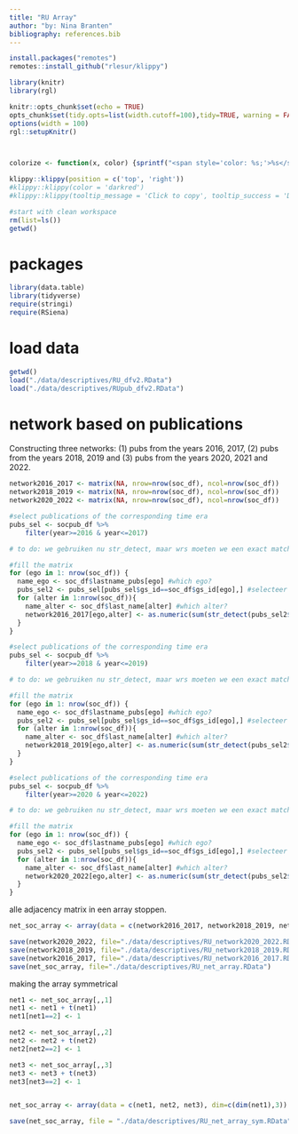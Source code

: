 ```yaml
---
title: "RU Array"
author: "by: Nina Branten"
bibliography: references.bib
---
```




```r
install.packages("remotes")
remotes::install_github("rlesur/klippy")
``` 

```r
library(knitr)
library(rgl)

knitr::opts_chunk$set(echo = TRUE)
opts_chunk$set(tidy.opts=list(width.cutoff=100),tidy=TRUE, warning = FALSE, message = FALSE,comment = "#>", cache=TRUE, class.source=c("test"), class.output=c("test2"))
options(width = 100)
rgl::setupKnitr()



colorize <- function(x, color) {sprintf("<span style='color: %s;'>%s</span>", color, x) }

```

```r
klippy::klippy(position = c('top', 'right'))
#klippy::klippy(color = 'darkred')
#klippy::klippy(tooltip_message = 'Click to copy', tooltip_success = 'Done')
```

```r
#start with clean workspace 
rm(list=ls())
getwd()
```

# packages

```r
library(data.table) 
library(tidyverse) 
require(stringi)
require(RSiena)

```

# load data

```r
getwd()
load("./data/descriptives/RU_dfv2.RData")
load("./data/descriptives/RUpub_dfv2.RData")
```

# network based on publications

Constructing three networks: (1) pubs from the years 2016, 2017, (2) pubs from the years 2018, 2019 and (3) pubs from the years 2020, 2021 and 2022.

```r
network2016_2017 <- matrix(NA, nrow=nrow(soc_df), ncol=nrow(soc_df))
network2018_2019 <- matrix(NA, nrow=nrow(soc_df), ncol=nrow(soc_df))
network2020_2022 <- matrix(NA, nrow=nrow(soc_df), ncol=nrow(soc_df))
```

```r
#select publications of the corresponding time era
pubs_sel <- socpub_df %>%
    filter(year>=2016 & year<=2017)

# to do: we gebruiken nu str_detect, maar wrs moeten we een exact match gebruiken. 

#fill the matrix
for (ego in 1: nrow(soc_df)) {
  name_ego <- soc_df$lastname_pubs[ego] #which ego? 
  pubs_sel2 <- pubs_sel[pubs_sel$gs_id==soc_df$gs_id[ego],] #selecteer de publicaties van ego
  for (alter in 1:nrow(soc_df)){
    name_alter <- soc_df$last_name[alter] #which alter? 
    network2016_2017[ego,alter] <- as.numeric(sum(str_detect(pubs_sel2$author, name_alter)) > 1)  #did alter publish with ego
  }
}
```

```r
#select publications of the corresponding time era
pubs_sel <- socpub_df %>%
    filter(year>=2018 & year<=2019)

# to do: we gebruiken nu str_detect, maar wrs moeten we een exact match gebruiken. 

#fill the matrix
for (ego in 1: nrow(soc_df)) {
  name_ego <- soc_df$lastname_pubs[ego] #which ego? 
  pubs_sel2 <- pubs_sel[pubs_sel$gs_id==soc_df$gs_id[ego],] #selecteer de publicaties van ego
  for (alter in 1:nrow(soc_df)){
    name_alter <- soc_df$last_name[alter] #which alter? 
    network2018_2019[ego,alter] <- as.numeric(sum(str_detect(pubs_sel2$author, name_alter)) > 1)  #did alter publish with ego
  }
}
```

```r
#select publications of the corresponding time era
pubs_sel <- socpub_df %>%
    filter(year>=2020 & year<=2022)

# to do: we gebruiken nu str_detect, maar wrs moeten we een exact match gebruiken. 

#fill the matrix
for (ego in 1: nrow(soc_df)) {
  name_ego <- soc_df$lastname_pubs[ego] #which ego? 
  pubs_sel2 <- pubs_sel[pubs_sel$gs_id==soc_df$gs_id[ego],] #selecteer de publicaties van ego
  for (alter in 1:nrow(soc_df)){
    name_alter <- soc_df$last_name[alter] #which alter? 
    network2020_2022[ego,alter] <- as.numeric(sum(str_detect(pubs_sel2$author, name_alter)) > 1)  #did alter publish with ego
  }
}
```


alle adjacency matrix in een array stoppen. 
```r
net_soc_array <- array(data = c(network2016_2017, network2018_2019, network2020_2022), dim=c(dim(network2020_2022),3))

```


```r
save(network2020_2022, file="./data/descriptives/RU_network2020_2022.RData")
save(network2018_2019, file="./data/descriptives/RU_network2018_2019.RData")
save(network2016_2017, file="./data/descriptives/RU_network2016_2017.RData")
save(net_soc_array, file="./data/descriptives/RU_net_array.RData")
```

making the array symmetrical 
```r

net1 <- net_soc_array[,,1]
net1 <- net1 + t(net1)
net1[net1==2] <- 1

net2 <- net_soc_array[,,2]
net2 <- net2 + t(net2)
net2[net2==2] <- 1

net3 <- net_soc_array[,,3]
net3 <- net3 + t(net3)
net3[net3==2] <- 1


net_soc_array <- array(data = c(net1, net2, net3), dim=c(dim(net1),3))

```

```r
save(net_soc_array, file = "./data/descriptives/RU_net_array_sym.RData")
```


